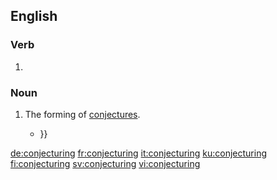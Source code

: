 ==English==

===Verb===
{{head|en|present participle}}

# {{present participle of|conjecture|lang=en|nocat=1}}

===Noun===
{{en-noun}}

# The forming of [[conjecture]]s.
#* {{quote-text|year=1830|author=Anna Maria Porter|title=The Barony|volume=3|page=460|passage=The exhaustless '''conjecturings''' of that evening's full conversation, made such of the small party, as had hitherto been strangers, well acquainted with each other's turn of mind{{...}}}}

[[de:conjecturing]]
[[fr:conjecturing]]
[[it:conjecturing]]
[[ku:conjecturing]]
[[fi:conjecturing]]
[[sv:conjecturing]]
[[vi:conjecturing]]